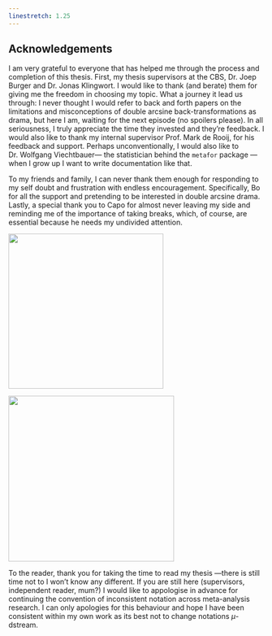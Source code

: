 ```yaml
---
linestretch: 1.25
---
```

::: {format=pdf}
# Acknowledgements {.unnumbered .unlisted}

I am very grateful to everyone that has helped me through the process and completion of this thesis. First, my thesis supervisors at the CBS, Dr. Joep Burger and Dr. Jonas Klingwort. I would like to thank (and berate) them for giving me the freedom in choosing my topic. What a journey it lead us through: I never thought I would refer to back and forth papers on the limitations and misconceptions of double arcsine back-transformations as drama, but here I am, waiting for the next episode (no spoilers please). In all seriousness, I truly appreciate the time they invested and they're feedback. I would also like to thank my internal supervisor Prof. Mark de Rooij, for his feedback and support. Perhaps unconventionally, I would also like to Dr. Wolfgang Viechtbauer--- the statistician behind the `metafor` package --- when I grow up I want to write documentation like that.

To my friends and family, I can never thank them enough for responding to my self doubt and frustration with endless encouragement. Specifically, Bo for all the support and pretending to be interested in double arcsine drama. Lastly, a special thank you to Capo for almost never leaving my side and reminding me of the importance of taking breaks, which, of course, are essential because he needs my undivided attention.

::: {layout-ncol="2"}
![](images/helper2.png){width="305"}

![](images/helper1.png){width="326"}
:::

To the reader, thank you for taking the time to read my thesis ---there is still time not to I won't know any different. If you are still here (supervisors, independent reader, mum?) I would like to appologise in advance for continuing the convention of inconsistent notation across meta-analysis research. I can only apologies for this behaviour and hope I have been consistent within my own work as its best not to change notations $\mu$-dstream.
:::